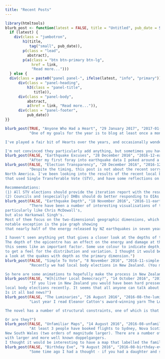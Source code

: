```yaml
---
title: "Recent Posts"
---
```


```r
library(htmltools)
blurb_post <- function(latest = FALSE, title = "Untitled", pub_date = Sys.Date(), link = "#", abstract= "Loren ipsum...") {
  if (latest) {
    div(class = "jumbotron",
        h1(title,
           tag("small", pub_date)),
        p(class = "lead",
          abstract),
        p(a(class = "btn btn-primary btn-lg",
            href = link,
            "Read more...")))
  } else {
  div(class = paste0("panel panel-", ifelse(latest, "info", "primary")),
      div(class = "panel-heading",
          h3(class = "panel-title",
             title)),
      div(class = "panel-body",
          abstract,
          a(href = link, "Read more...")),
      div(class = "panel-footer",
          pub_date))
}}
```

```r
blurb_post(TRUE, "Anyone Who Had a Heart", "29 January 2017", "2017-01-anyone-who-had-a-heart.html",
           "One of my goals for the year is to blog at least once a month - and time is nearly up for January! I've got a couple of things I've started on, notably my \"quantified self\" data, though I'm still letting the data ramble. Inspired by Maëlle Salmon's Catan visualisation I thought I'd finish up a visualisation of Hearts that I poked at last weekend. 

I've played a fair bit of Hearts over the years, and occasionally wondered about visualising the results. I played two games last weekend with my parents; the following morning, left at home sick whilst everyone else went to the National Aquarium, I thought I'd give it a go.

I'm not convinced they particularly add anything, but sometimes you have to try in order to find out.")
blurb_post(FALSE, "Earthquake Excuses", "28 December 2016", "2016-12-earthquake-excuses.html",
           "After my first foray into earthquake data I poked around a bit more but didn't produce anything hugely revelatory. I thought I'd use the data though as an excuse to try out a couple of new things: zooming facets in ggplot2, and creating maps with Plotly.")
blurb_post(FALSE, "Election Transparency", "20 December 2016", "2016-12-election-transparency.html",
           "Despite the timing, this post is not about the recent sorry excuse for democracy in
North America. I've been looking into the results of the recent local body elections in New Zealand
that used Single Transferable Vote (STV), and have some reflections on the transparency of results.

Recommendations:
(1) All STV elections should provide the iteration report with the results.
(2) Councils and (especially) DHBs should do better responding to OIAs (including, but not limited to, avoiding breaking the law).")
blurb_post(FALSE, "Earthquake Depth", "18 November 2016", "2016-11-earthquake-depth.html",
           "There have been a number of interesting visualisations of this weeks earthquakes: I
particularly like Chris McDowall's,
but also Harkanwal Singh's.
Most of them focus on the two-dimensional geographic dimensions, which is important. A
notable exception is the pie graph showing
that nearly half of the energy released by NZ earthquakes in seven years came on Monday.

I haven't seen anything yet that gives a closer look at the depths of these earthquakes.
The depth of the epicentre has an effect on the energy and damage at the surface, so
this seems like an important factor. Some use colour to indicate depth, but it's hard
to get a feel for the distribution and variation. I thought it would be interesting to take
a look at the quakes with depth as the primary dimension.")
blurb_post(FALSE, "Simple To Vote", "8 November 2016", "2016-11-simple-to-vote.html",
           "Recently we had local body elections in New Zealand. (You may have heard.) Single Transferable Vote (STV) was used for 7 of the 67 territorial authorities (city and district councils), for 1 of the 11 regional councils, and for 19 of the 20 district health boards. STV is Simple To Vote, but it can also be Strenuous To Vet - understanding how the votes are counted and the results are calculated is much less intuitive than First Past the Post (FPP).

So here are some animations to hopefully make the process in New Zealand a little easier to understand.")
blurb_post(FALSE, "W[h]ither Local Democracy?", "14 October 2016", "2016-10-whither-local-democracy.html",
           "If you live in New Zealand you would have been hard pressed not to notice that we had
local body elections recently. It seems that all anyone can talk about is the turnout.
Is it all bad news?")
blurb_post(FALSE, "The Luminaries", "26 August 2016", "2016-08-the-luminaries.html",
           "Last year I read Eleanor Catton's award-winning yarn The Luminaries. I started a little project around it, which is temporarily stalled (watch this space), but recently a colleague remarked about the chapter lengths and I was reminded I had this data.

The novel has a number of structural constraints, one of which is that each of the 12 parts is half the length of the previous one.

Or are they?")
blurb_post(FALSE, "Unfamiliar Maps", "14 August 2016", "2016-08-unfamiliar-maps.html",
           "At least 3 people have booked flights to Sydney, Nova Scotia (population 30,000) intending to holiday in
New South Wales (two orders of magnitude larger). There are a number of cases like this of towns and cities
with larger and more well known doppelgangers. 
I thought it would be interesting to have a map that labelled the familiar names in the unfamiliar locations.")
blurb_post(FALSE, "Birthday Eve", "9 August 2016", "2016-08-birthday-eve.html",
           "Some time ago I had a thought - if you had a daughter and she was born on Christmas Eve or New Year's Eve, would you be tempted to name her Eve?")
```
